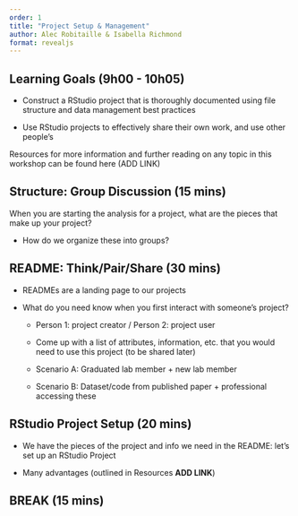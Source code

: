 ```yaml
---
order: 1
title: "Project Setup & Management"
author: Alec Robitaille & Isabella Richmond
format: revealjs
---
```


## Learning Goals (9h00 - 10h05)

-   Construct a RStudio project that is thoroughly documented using file structure and data management best practices

-   Use RStudio projects to effectively share their own work, and use other people's

::: callout-tip
Resources for more information and further reading on any topic in this workshop can be found here (ADD LINK)
:::

## Structure: Group Discussion (15 mins)

When you are starting the analysis for a project, what are the pieces that make up your project?

-   How do we organize these into groups?

## README: Think/Pair/Share (30 mins)

-   READMEs are a landing page to our projects

-   What do you need know when you first interact with someone's project?

    -   Person 1: project creator / Person 2: project user

    -   Come up with a list of attributes, information, etc. that you would need to use this project (to be shared later)

    -   Scenario A: Graduated lab member + new lab member

    -   Scenario B: Dataset/code from published paper + professional accessing these

## RStudio Project Setup (20 mins)

-   We have the pieces of the project and info we need in the README: let's set up an RStudio Project

-   Many advantages (outlined in Resources **ADD LINK**)

## BREAK (15 mins)
